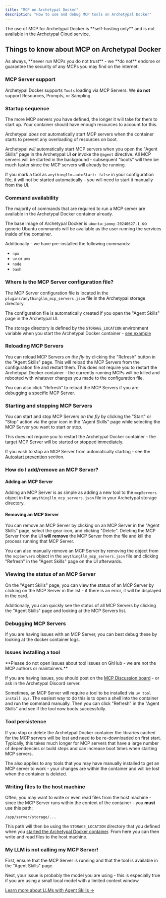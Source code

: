 ```yaml
---
title: "MCP on Archetypal Docker"
description: "How to use and debug MCP tools on Archetypal Docker"
---
```



<Callout type="error" emoji="️‼️">
  The use of MCP for Archetypal Docker is **self-hosting only** and is not available in the Archetypal Cloud service.
</Callout>

## Things to know about MCP on Archetypal Docker

<Callout type="error" emoji="🔒">
  As always, **never run MCPs you do not trust** - we **do not** endorse or guarantee the security of any MCPs you may find on the internet.
</Callout>

### MCP Server support

Archetypal Docker supports `Tools` loading via MCP Servers. We **do not** support Resources, Prompts, or Sampling.

### Startup sequence

<Callout type="info" emoji="💡">
  The more MCP servers you have defined, the longer it will take for them to start up. Your container should have enough resources to account for this.
</Callout>

Archetypal _does not_ automatically start MCP servers when the container starts to prevent any overloading of resources on boot.

Archetypal _will_ automatically start MCP servers when you open the "Agent Skills" page in the Archetypal UI **or** invoke the `@agent` directive.
All MCP servers will be started in the background - subsequent "boots" will then be much faster since the MCP servers will already be running.

If you mark a tool as `anythingllm.autoStart: false` in your configuration file, it will not be started automatically - you will need to start it manually from the UI.

### Command availability

The majority of commands that are required to run a MCP server are available in the Archetypal Docker container already.

The base image of Archetypal Docker is `ubuntu:jammy-20240627.1`, so generic Ubuntu commands will be available as the user running the services inside of the container.

Additionally - we have pre-installed the following commands:
- `npx`
- `uv` or `uvx`
- `node`
- `bash`

### Where is the MCP Server configuration file?

The MCP Server configuration file is located in the `plugins/anythingllm_mcp_servers.json` file in the Archetypal storage directory.

<Callout type="info" emoji="💡">
  The configuration file is automatically created if you open the "Agent Skills" page in the Archetypal UI.
</Callout>

The storage directory is defined by the `STORAGE_LOCATION` environment variable when you start the Archetypal Docker container - [see example](/installation-docker/local-docker)

### Reloading MCP Servers

You can reload MCP Servers *on the fly* by clicking the "Refresh" button in the "Agent Skills" page. This will reload the MCP Servers from the configuration file and restart them. 
This does not require you to restart the Archetypal Docker container - the currently running MCPs will be killed and rebooted with whatever changes you made to the configuration file.

You can also click "Refresh" to reload the MCP Servers if you are debugging a specific MCP Server.

### Starting and stopping MCP Servers

You can start and stop MCP Servers *on the fly* by clicking the "Start" or "Stop" action via the gear icon in the "Agent Skills" page while selecting the MCP Server you want to start or stop.

This does not require you to restart the Archetypal Docker container - the target MCP Server will be started or stopped immediately.

If you wish to stop an MCP Server from automatically starting - see the [Autostart prevention](#autostart-prevention) section.

### How do I add/remove an MCP Server?

#### Adding an MCP Server
Adding an MCP Server is as simple as adding a new tool to the `mcpServers` object in the `anythingllm_mcp_servers.json` file in your Archetypal storage directory.

#### Removing an MCP Server

You can remove an MCP Server by clicking on an MCP Server in the "Agent Skills" page, select the gear icon, and clicking "Delete".
Deleting the MCP Server from the UI **will remove** the MCP Server from the file and kill the process running that MCP Server.

You can also manually remove an MCP Server by removing the object from the `mcpServers` object in the `anythingllm_mcp_servers.json` file and clicking "Refresh" in the "Agent Skills" page on the UI afterwards.

### Viewing the status of an MCP Server

On the "Agent Skills" page, you can view the status of an MCP Server by clicking on the MCP Server in the list - if there is an error, it will be displayed in the card.

Additionally, you can quickly see the status of all MCP Servers by clicking the "Agent Skills" page and looking at the MCP Servers list.

### Debugging MCP Servers

If you are having issues with an MCP Server, you can best debug these by looking at the docker container logs.

### Issues installing a tool

<Callout type="info" emoji="💡">
  **Please do not open issues about tool issues on GitHub - we are not the MCP authors or maintainers.** 
  
  If you are having issues, you should post on the [MCP Discussion board](https://github.com/orgs/modelcontextprotocol/discussions) - or ask in the Archetypal Discord server.
</Callout>

Sometimes, an MCP Server will require a tool to be installed via `uv tool install xyz`.
The easiest way to do this is to open a shell into the container and run the command manually. Then you can click "Refresh" in the "Agent Skills" and see if the tool now boots successfully.

### Tool persistence

If you stop or delete the Archetypal Docker container the libraries cached for the MCP servers will be lost and need to be re-downloaded on first start. Typically, this takes much longer for MCP servers that have a large number of dependencies or build steps and can increase boot times when starting MCP servers.

The also applies to any tools that you may have manually installed to get an MCP server to work - your changes are within the container and will be lost when the container is deleted.

### Writing files to the host machine

Often, you may want to write or even read files from the host machine - since the MCP Server runs within the context of the container - you **must** use this path:

```
/app/server/storage/...
```

This path will then be using the `STORAGE_LOCATION` directory that you defined when you [started the Archetypal Docker container](/installation-docker/local-docker). From here you can then write and read files to the host machine.


### My LLM is not calling my MCP Server!

First, ensure that the MCP Server is running and that the tool is available in the "Agent Skills" page.

Next, your issue is probably the model you are using - this is especially true if you are using a small local model with a limited context window.

[Learn more about LLMs with Agent Skills &rarr;](/agent-not-using-tools)